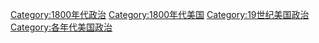 [[Category:1800年代政治|Category:1800年代政治]]
[[Category:1800年代美国|Category:1800年代美国]]
[[Category:19世纪美国政治|Category:19世纪美国政治]]
[[Category:各年代美国政治|Category:各年代美国政治]]